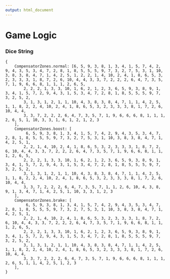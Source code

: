 ---
output: html_document
---

# Game Logic

### Dice String

```         
{
    CompensatorZones.normal: [6, 5, 9, 3, 8, 1, 3, 4, 1, 5, 7, 4, 2, 9, 4, 3, 5, 3, 4, 7, 2, 8, 1, 8, 5, 5, 5, 9, 7, 3, 2, 7, 5, 3, 1, 10, 3, 8, 3, 8, 4, 7, 1, 4, 2, 5, 1, 2, 2, 1, 4, 10, 2, 4, 1, 8, 6, 5, 3, 2, 3, 3, 3, 1, 8, 7, 2, 6, 10, 4, 4, 3, 3, 7, 2, 2, 2, 6, 4, 7, 3, 5, 7, 1, 9, 6, 6, 8, 1, 1, 1, 2, 6, 5,
        2, 2, 2, 1, 3, 3, 10, 1, 6, 2, 1, 2, 3, 6, 5, 9, 3, 8, 9, 1, 3, 4, 1, 5, 7, 2, 9, 4, 3, 1, 5, 3, 4, 7, 2, 8, 1, 8, 5, 5, 5, 9, 7, 3, 2, 5, 2,
        3, 1, 3, 1, 2, 1, 1, 10, 4, 3, 8, 3, 8, 4, 7, 1, 1, 4, 2, 5, 1, 1, 8, 2, 2, 4, 10, 2, 4, 1, 8, 6, 5, 3, 2, 3, 3, 3, 8, 1, 7, 2, 6, 10, 4, 4,
        3, 3, 7, 2, 2, 2, 6, 4, 7, 3, 5, 7, 1, 9, 6, 6, 6, 8, 1, 1, 1, 2, 6, 5, 1, 10, 3, 3, 1, 6, 1, 2, 1, 2, 3
    ],
    CompensatorZones.boost: [
         6, 5, 9, 3, 8, 1, 3, 4, 1, 5, 7, 4, 2, 9, 4, 3, 5, 3, 4, 7, 2, 8, 1, 8, 5, 5, 5, 9, 7, 3, 2, 7, 5, 3, 1, 10, 3, 8, 3, 8, 4, 7, 1, 4, 2, 5, 1,
        2, 2, 1, 4, 10, 2, 4, 1, 8, 6, 5, 3, 2, 3, 3, 3, 1, 8, 7, 2, 6, 10, 4, 4, 3, 3, 7, 2, 2, 2, 6, 4, 7, 3, 5, 7, 1, 9, 6, 6, 8, 1, 1, 1, 2, 6, 5,
        2, 2, 2, 1, 3, 3, 10, 1, 6, 2, 1, 2, 3, 6, 5, 9, 3, 8, 9, 1, 3, 4, 1, 5, 7, 2, 9, 4, 3, 1, 5, 3, 4, 7, 2, 8, 1, 8, 5, 5, 5, 9, 7, 3, 2, 5, 2,
        3, 1, 3, 1, 2, 1, 1, 10, 4, 3, 8, 3, 8, 4, 7, 1, 1, 4, 2, 5, 1, 1, 8, 2, 2, 4, 10, 2, 4, 1, 8, 6, 5, 3, 2, 3, 3, 3, 8, 1, 7, 2, 6, 10, 4, 4,
        3, 3, 7, 2, 2, 2, 6, 4, 7, 3, 5, 7, 1, 1, 2, 6, 10, 4, 3, 8, 9, 1, 3, 4, 7, 1, 4, 2, 5, 1, 10, 3, 3, 1, 2, 3
    ],
    CompensatorZones.brake: [
         6, 5, 9, 3, 8, 1, 3, 4, 1, 5, 7, 4, 2, 9, 4, 3, 5, 3, 4, 7, 2, 8, 1, 8, 5, 5, 5, 9, 7, 3, 2, 7, 5, 3, 1, 10, 3, 8, 3, 8, 4, 7, 1, 4, 2, 5, 1,
        2, 2, 1, 4, 10, 2, 4, 1, 8, 6, 5, 3, 2, 3, 3, 3, 1, 8, 7, 2, 6, 10, 4, 4, 3, 3, 7, 2, 2, 2, 6, 4, 7, 3, 5, 7, 1, 9, 6, 6, 8, 1, 1, 1, 2, 6, 5,
        2, 2, 2, 1, 3, 3, 10, 1, 6, 2, 1, 2, 3, 6, 5, 9, 3, 8, 9, 1, 3, 4, 1, 5, 7, 2, 9, 4, 3, 1, 5, 3, 4, 7, 2, 8, 1, 8, 5, 5, 5, 9, 7, 3, 2, 5, 2,
        3, 1, 3, 1, 2, 1, 1, 10, 4, 3, 8, 3, 8, 4, 7, 1, 1, 4, 2, 5, 1, 1, 8, 2, 2, 4, 10, 2, 4, 1, 8, 6, 5, 3, 2, 3, 3, 3, 8, 1, 7, 2, 6, 10, 4, 4,
        3, 3, 7, 2, 2, 2, 6, 4, 7, 3, 5, 7, 1, 9, 6, 6, 6, 8, 1, 1, 1, 2, 6, 5, 1, 1, 4, 2, 5, 1, 2, 3
    ],
}
```
